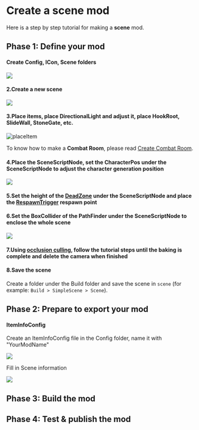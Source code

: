 
# Create a scene mod

Here is a step by step tutorial for making a **scene** mod.

## Phase 1: Define your mod

<ModTutorialFragmentStepOpenUnity />

#### Create Config, ICon, Scene folders

![](2.create-a-scene-mod/createFolder.png)

#### 2.Create a new scene

![](2.create-a-scene-mod/createscene.png)

#### 3.Place items, place DirectionalLight and adjust it, place HookRoot, SlideWall, StoneGate, etc.

![placeItem](2.create-a-scene-mod/placeItem.png)

To know how to make a **Combat Room**, please read [Create Combat Room](../tutorials-advanced/2.create-combat-room.md).

#### 4.Place the SceneScriptNode, set the CharacterPos under the SceneScriptNode to adjust the character generation position

![](2.create-a-scene-mod/sceneScriptNode.png)

#### 5.Set the height of the [DeadZone](../details/deadzone-respawntrigger.md) under the SceneScriptNode and place the  [RespawnTrigger](../details/deadzone-respawntrigger.md)  respawn point

#### 6.Set the BoxCollider of the PathFinder under the SceneScriptNode to enclose the whole scene

![](2.create-a-scene-mod/pathfinder.png)

#### 7.Using [occlusion culling](https://docs.unity3d.com/2019.4/Documentation/Manual/occlusion-culling-getting-started.html), follow the tutorial steps until the baking is complete and delete the camera when finished

#### 8.Save the scene

Create a folder under the Build folder and save the scene in `scene` (for example: `Build > SimpleScene > Scene`).

## Phase 2: Prepare to export your mod

<ModTutorialFragmentStepCreateIcon />

#### ItemInfoConfig

Create an ItemInfoConfig file in the Config folder, name it with "YourModName"

![](2.create-a-scene-mod/itemInfoConfig.png)

Fill in Scene information

![](2.create-a-scene-mod/fillItemInfoConfig.png)

## Phase 3: Build the mod

<ModTutorialFragmentPhaseBuild />

## Phase 4: Test & publish the mod

<ModTutorialFragmentPhaseTest />